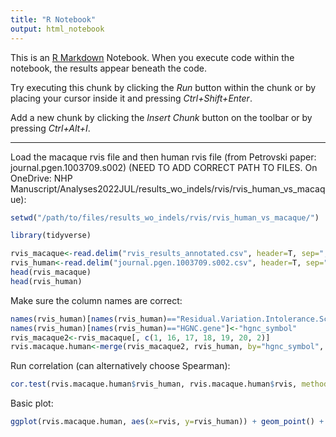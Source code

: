 ```yaml
---
title: "R Notebook"
output: html_notebook
---
```


This is an [R Markdown](http://rmarkdown.rstudio.com) Notebook. When you execute code within the notebook, the results appear beneath the code. 

Try executing this chunk by clicking the *Run* button within the chunk or by placing your cursor inside it and pressing *Ctrl+Shift+Enter*. 

Add a new chunk by clicking the *Insert Chunk* button on the toolbar or by pressing *Ctrl+Alt+I*.

----------------------------------------------------------------------------------

Load the macaque rvis file and then human rvis file (from Petrovski paper: journal.pgen.1003709.s002) (NEED TO ADD CORRECT PATH TO FILES. On OneDrive: NHP Manuscript/Analyses2022JUL/results_wo_indels/rvis/rvis_human_vs_macaque):

```r
setwd("/path/to/files/results_wo_indels/rvis/rvis_human_vs_macaque/")

library(tidyverse)

rvis_macaque<-read.delim("rvis_results_annotated.csv", header=T, sep=",", stringsAsFactors = F)
rvis_human<-read.delim("journal.pgen.1003709.s002.csv", header=T, sep=",", stringsAsFactors = F)
head(rvis_macaque)
head(rvis_human)

```

Make sure the column names are correct:

```r
names(rvis_human)[names(rvis_human)=="Residual.Variation.Intolerance.Score"]<-"rvis_human"
names(rvis_human)[names(rvis_human)=="HGNC.gene"]<-"hgnc_symbol"
rvis_macaque2<-rvis_macaque[, c(1, 16, 17, 18, 19, 20, 2)]
rvis.macaque.human<-merge(rvis_macaque2, rvis_human, by="hgnc_symbol", all.x=T, all.y=F)


```

Run correlation (can alternatively choose Spearman):

```r
cor.test(rvis.macaque.human$rvis_human, rvis.macaque.human$rvis, method = "pearson")
```

Basic plot:

```r
ggplot(rvis.macaque.human, aes(x=rvis, y=rvis_human)) + geom_point() + ggtitle("Correlation between human and macaque rvis scores") + labs(x = "macaque rvis", y = "human rvis")
```




